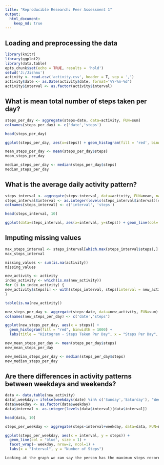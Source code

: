 ```yaml
---
title: "Reproducible Research: Peer Assessment 1"
output: 
  html_document:
    keep_md: true
---
```



## Loading and preprocessing the data
```r
library(knitr)
library(ggplot2)
library(data.table)
opts_chunk$set(echo = TRUE, results = 'hold')
setwd('J:/Jishnu')
activity <- read.csv('activity.csv', header = T, sep = ',')
activity$date <- as.Date(activity$date, format='%Y-%m-%d')
activity$interval <- as.factor(activity$interval)
```

## What is mean total number of steps taken per day?
```r
steps_per_day <- aggregate(steps~date, data=activity, FUN=sum)
colnames(steps_per_day) <- c('date','steps')
```
```r
head(steps_per_day)
```

```r
ggplot(steps_per_day, aes(x=steps)) + geom_histogram(fill = 'red', binwidth=1000) + labs(title = 'Histogram - Steps taken per day', x = 'Steps per day', y = 'frequency')
```


```r
mean_steps_per_day <- mean(steps_per_day$steps)
mean_steps_per_day
```
```r
median_steps_per_day <- median(steps_per_day$steps)
median_steps_per_day
```


## What is the average daily activity pattern?

```r
steps_interval <- aggregate(steps~interval, data=activity, FUN=mean, nar.rm=T)
steps_interval$interval <- as.integer(levels(steps_interval$interval)[steps_interval$interval])
colnames(steps_interval) <- c('interval', 'steps')
```
```r
head(steps_interval, 10)
```
```r
ggplot(data=steps_interval, aes(x=interval, y=steps)) + geom_line(col='red', lwd = 0.2) + labs(title='Time-Series Analysis', x='interval', y='steps per interval')

```

## Imputing missing values

```r
max_steps_interval <- steps_interval[which.max(steps_interval$steps),]
max_steps_interval
```
```r
missing_values <- sum(is.na(activity))
missing_values
```
```r
new_activity <- activity
index_activity <- which(is.na(new_activity))
for (i in index_activity) {
new_activity$steps[i] <- with(steps_interval, steps[interval = new_activity$interval[i]])
} 
```
```r
table(is.na(new_activity))
```
```r
new_steps_per_day <- aggregate(steps~date, data=new_activity, FUN=sum)
colnames(new_steps_per_day) <- c('date','steps')
```
```r
ggplot(new_steps_per_day, aes(x = steps)) + 
  geom_histogram(fill = "red", binwidth = 1000) + 
  labs(title = "Histogram - Steps Taken Per Day", x = "Steps Per Day", y = "Frequency")
```
```r
new_mean_steps_per_day <- mean(steps_per_day$steps)
new_mean_steps_per_day
```
```r
new_median_steps_per_day <- median(steps_per_day$steps)
new_median_steps_per_day
```

## Are there differences in activity patterns between weekdays and weekends?

```r
data <- data.table(new_activity)
data[,weekday:= ifelse(weekdays(date) %in% c('Sunday','Saturday'), 'Weekend', 'Weekday')]
data$weekday <- as.factor(data$weekday)
data$interval <- as.integer(levels(data$interval)[data$interval])
```
```r
head(data, 10)
```
```r
steps_per_weekday <- aggregate(steps~interval+weekday, data=data, FUN=mean)
```
```r
ggplot(steps_per_weekday, aes(x = interval, y = steps)) + 
  geom_line(col = "blue", size = 1) + 
  facet_wrap(~ weekday, nrow=2, ncol=1) + 
  labs(x = "Interval", y = "Number of Steps")
```

```r
Looking at the graph we can say the person has the maximum steps recorded to 300 on weekdays and the next highest touches 130. Whereas on weekends maximum steps touches 150 for more than one time. This shows that the person is more active on weekends than on weekdays.
```


